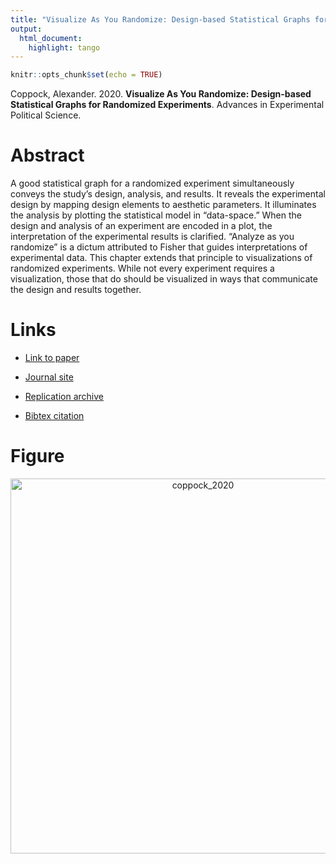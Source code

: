 ```yaml
---
title: "Visualize As You Randomize: Design-based Statistical Graphs for Randomized Experiments"
output:
  html_document:
    highlight: tango
---
```


```r
knitr::opts_chunk$set(echo = TRUE)
```

Coppock, Alexander. 2020. <b>Visualize As You Randomize: Design-based Statistical Graphs for Randomized Experiments</b>. Advances in Experimental Political Science.

# Abstract
A good statistical graph for a randomized experiment simultaneously conveys the study's design, analysis, and results. It reveals the experimental design by mapping design elements to aesthetic parameters. It illuminates the analysis by plotting the statistical model in "data-space." When the design and analysis of an experiment are encoded in a plot, the interpretation of the experimental results is clarified. "Analyze as you randomize" is a dictum attributed to Fisher that guides interpretations of experimental data. This chapter extends that principle to visualizations of randomized experiments. While not every experiment requires a visualization, those that do should be visualized in ways that communicate the design and results together.

# Links
 - <a href='coppock_2020.pdf' target='_blank'>Link to paper</a>
 - <a href='https://doi.org/10.1017/9781108777919.022'target='_blank'>Journal site</a>
 - <a href='https://doi.org/10.7910/DVN/VE6VSR'target='_blank'>Replication archive</a>


 - <a href='coppock_2020.txt'target='_blank'>Bibtex citation</a>

# Figure
<center><img src="display_figures/coppock_2020_display.png" alt="coppock_2020" width="600"></center>